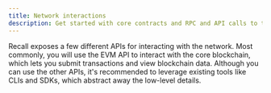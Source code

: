 ```yaml
---
title: Network interactions
description: Get started with core contracts and RPC and API calls to the network.
---
```


Recall exposes a few different APIs for interacting with the network. Most commonly, you will use
the EVM API to interact with the core blockchain, which lets you submit transactions and view
blockchain data. Although you can use the other APIs, it's recommended to leverage existing tools
like CLIs and SDKs, which abstract away the low-level details.

<Cards>
  <Card
    href="/protocol/network/api-evm"
    title="EVM"
    description="Interact with the core blockchain with standard Ethereum tooling"
  />
  <Card
    href="/protocol/network/api-object"
    title="Object"
    description="Get node storage information or upload/download objects"
  />
  <Card
    href="/protocol/network/api-cometbft"
    title="CometBFT"
    description="Makes calls through the consensus layer via ABCI++ queries"
  />
</Cards>

